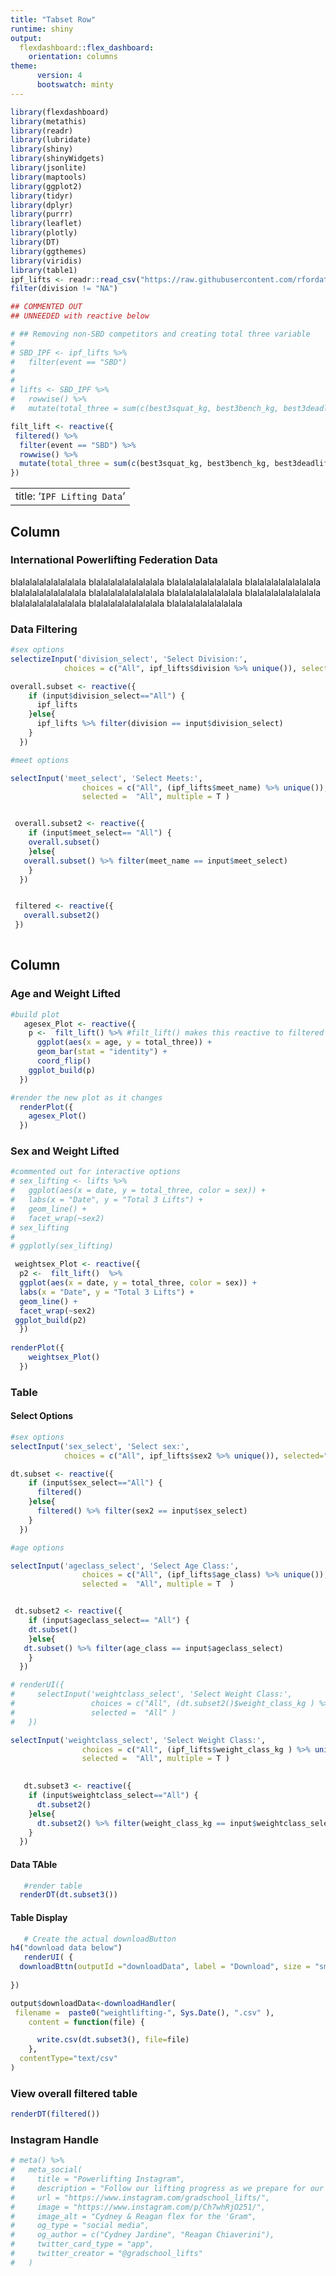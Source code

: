 ```yaml
---
title: "Tabset Row"
runtime: shiny
output: 
  flexdashboard::flex_dashboard:
    orientation: columns
theme: 
      version: 4
      bootswatch: minty
---
```


```r
library(flexdashboard)
library(metathis)
library(readr)
library(lubridate)
library(shiny)
library(shinyWidgets)
library(jsonlite)
library(maptools)
library(ggplot2)
library(tidyr)
library(dplyr)
library(purrr)
library(leaflet)
library(plotly)
library(DT)
library(ggthemes)
library(viridis)
library(table1)
ipf_lifts <- readr::read_csv("https://raw.githubusercontent.com/rfordatascience/tidytuesday/master/data/2019/2019-10-08/ipf_lifts.csv") %>% mutate(sex2 = if_else(sex == "F", "Female", "Male")) %>% 
filter(division != "NA")
```

```r
## COMMENTED OUT 
## UNNEEDED with reactive below

# ## Removing non-SBD competitors and creating total three variable
# 
# SBD_IPF <- ipf_lifts %>% 
#   filter(event == "SBD")
#   
# 
# lifts <- SBD_IPF %>%
#   rowwise() %>%
#   mutate(total_three = sum(c(best3squat_kg, best3bench_kg, best3deadlift_kg), na.rm = TRUE))
```

```r
filt_lift <- reactive({
 filtered() %>% 
  filter(event == "SBD") %>%
  rowwise() %>%
  mutate(total_three = sum(c(best3squat_kg, best3bench_kg, best3deadlift_kg), na.rm = TRUE))
})

```
---
title: '`IPF Lifting Data`'
---


Column {.sidebar}
-----------------------------------------------------------------------

### International Powerlifting Federation Data 
    
blalalalalalalalalala
blalalalalalalalalala
blalalalalalalalalala
blalalalalalalalalala
blalalalalalalalalala
blalalalalalalalalala
blalalalalalalalalala
blalalalalalalalalala
blalalalalalalalalala
blalalalalalalalalala
blalalalalalalalalala


### Data Filtering

```r
#sex options
selectizeInput('division_select', 'Select Division:',
            choices = c("All", ipf_lifts$division %>% unique()), selected="All", multiple = T)

overall.subset <- reactive({
    if (input$division_select=="All") {
      ipf_lifts
    }else{
      ipf_lifts %>% filter(division == input$division_select)
    }
  })

#meet options

selectInput('meet_select', 'Select Meets:',
                choices = c("All", (ipf_lifts$meet_name) %>% unique()),
                selected =  "All", multiple = T )


 overall.subset2 <- reactive({
    if (input$meet_select== "All") {
    overall.subset()
    }else{
   overall.subset() %>% filter(meet_name == input$meet_select)
    }
  })


 filtered <- reactive({
   overall.subset2()
 })
 
```


Column {.tabset}
-------------------------------------

### Age and Weight Lifted

```r
#build plot  
   agesex_Plot <- reactive({
    p <-  filt_lift() %>% #filt_lift() makes this reactive to filtered data
      ggplot(aes(x = age, y = total_three)) + 
      geom_bar(stat = "identity") +
      coord_flip()
    ggplot_build(p)
  })

#render the new plot as it changes
  renderPlot({
    agesex_Plot()
  })
```   
 
### Sex and Weight Lifted
    
```r
#commented out for interactive options  
# sex_lifting <- lifts %>%
#   ggplot(aes(x = date, y = total_three, color = sex)) + 
#   labs(x = "Date", y = "Total 3 Lifts") +
#   geom_line() +
#   facet_wrap(~sex2)
# sex_lifting
# 
# ggplotly(sex_lifting)

 weightsex_Plot <- reactive({
  p2 <-  filt_lift()  %>%
  ggplot(aes(x = date, y = total_three, color = sex)) + 
  labs(x = "Date", y = "Total 3 Lifts") +
  geom_line() +
  facet_wrap(~sex2)
 ggplot_build(p2)
  })
  
renderPlot({
    weightsex_Plot()
  })  
```

### Table

#### Select Options
```r
#sex options
selectInput('sex_select', 'Select sex:',
            choices = c("All", ipf_lifts$sex2 %>% unique()), selected="All", multiple = T )

dt.subset <- reactive({
    if (input$sex_select=="All") {
      filtered()
    }else{
      filtered() %>% filter(sex2 == input$sex_select)
    }
  })

#age options

selectInput('ageclass_select', 'Select Age Class:', 
                choices = c("All", (ipf_lifts$age_class) %>% unique()), 
                selected =  "All", multiple = T  )


 dt.subset2 <- reactive({
    if (input$ageclass_select== "All") {
    dt.subset()
    }else{
   dt.subset() %>% filter(age_class == input$ageclass_select)
    }
  })

# renderUI({
#     selectInput('weightclass_select', 'Select Weight Class:', 
#                 choices = c("All", (dt.subset2()$weight_class_kg ) %>% unique()), 
#                 selected =  "All" )
#   })

selectInput('weightclass_select', 'Select Weight Class:', 
                choices = c("All", (ipf_lifts$weight_class_kg ) %>% unique()), 
                selected =  "All", multiple = T )

 
   dt.subset3 <- reactive({
    if (input$weightclass_select=="All") {
      dt.subset2()
    }else{
      dt.subset2() %>% filter(weight_class_kg == input$weightclass_select)
    }
  })
```   
   
#### Data TAble    
```r
   #render table 
  renderDT(dt.subset3())

```

#### Table Display

```r
   # Create the actual downloadButton
h4("download data below")
   renderUI( {
  downloadBttn(outputId ="downloadData", label = "Download", size = "sm")
 
})

output$downloadData<-downloadHandler(
 filename =  paste0("weightlifting-", Sys.Date(), ".csv" ),
    content = function(file) {

      write.csv(dt.subset3(), file=file)
    },
  contentType="text/csv"
)

```


### View overall filtered table

```r
renderDT(filtered())
```

### Instagram Handle 
```r
# meta() %>%
#   meta_social(
#     title = "Powerlifting Instagram",
#     description = "Follow our lifting progress as we prepare for our meet",
#     url = "https://www.instagram.com/gradschool_lifts/",
#     image = "https://www.instagram.com/p/Ch7whRjO251/",
#     image_alt = "Cydney & Reagan flex for the 'Gram",
#     og_type = "social media",
#     og_author = c("Cydney Jardine", "Reagan Chiaverini"),
#     twitter_card_type = "app",
#     twitter_creator = "@gradschool_lifts"
#   )
```



